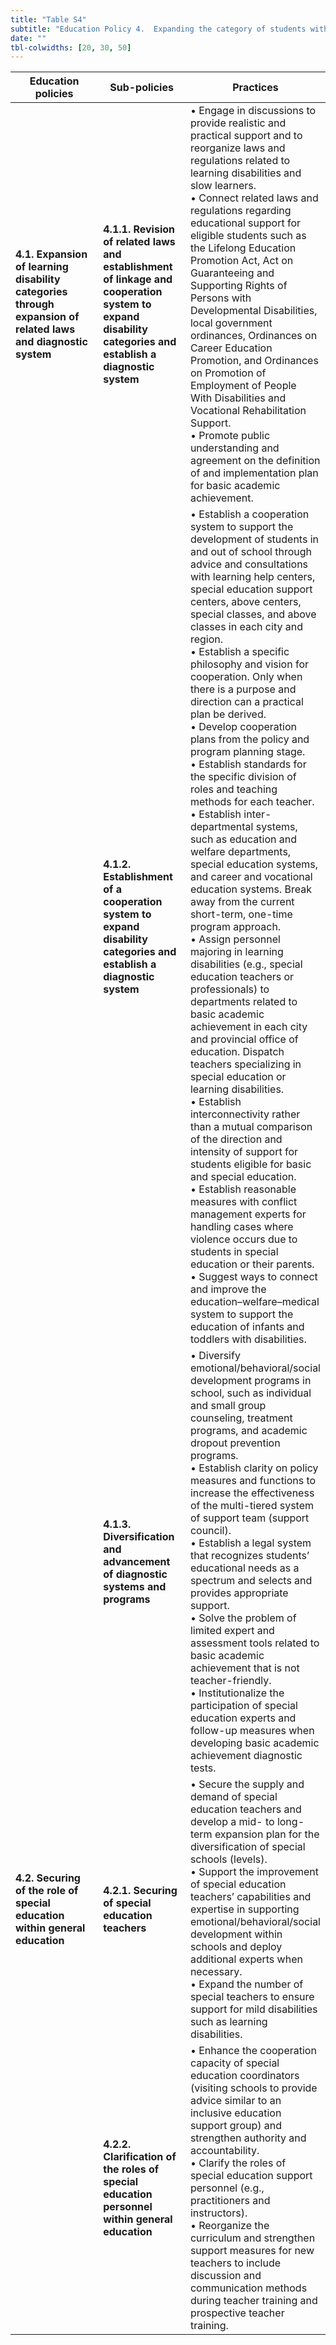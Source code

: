 ---
title: "Table S4"
subtitle: "Education Policy 4.  Expanding the category of students with learning disabilities who are eligible for special education, establishing a diagnostic system, and forming a shared understanding towards related policy efforts (topic 3, θ = .173)"
date: ""
tbl-colwidths: [20, 30, 50]
---

| **Education policies** | **Sub-policies** | **Practices** |
|------------------------|------------------|---------------|
| **4.1. Expansion of learning disability categories through expansion of related laws and diagnostic system** | **4.1.1. Revision of related laws and establishment of linkage and cooperation system to expand disability categories and establish a diagnostic system** | •	Engage in discussions to provide realistic and practical support and to reorganize laws and regulations related to learning disabilities and slow learners. <br> •	Connect related laws and regulations regarding educational support for eligible students such as the Lifelong Education Promotion Act, Act on Guaranteeing and Supporting Rights of Persons with Developmental Disabilities, local government ordinances, Ordinances on Career Education Promotion, and Ordinances on Promotion of Employment of People With Disabilities and Vocational Rehabilitation Support. <br> •	Promote public understanding and agreement on the definition of and implementation plan for basic academic achievement. |
|  | **4.1.2. Establishment of a cooperation system to expand disability categories and establish a diagnostic system** | •	Establish a cooperation system to support the development of students in and out of school through advice and consultations with learning help centers, special education support centers, above centers, special classes, and above classes in each city and region. <br> • Establish a specific philosophy and vision for cooperation. Only when there is a purpose and direction can a practical plan be derived. <br> •	Develop cooperation plans from the policy and program planning stage. <br>•	Establish standards for the specific division of roles and teaching methods for each teacher. <br> • Establish inter-departmental systems, such as education and welfare departments, special education systems, and career and vocational education systems. Break away from the current short-term, one-time program approach. <br> • Assign personnel majoring in learning disabilities (e.g., special education teachers or professionals) to departments related to basic academic achievement in each city and provincial office of education. Dispatch teachers specializing in special education or learning disabilities. <br> • Establish interconnectivity rather than a mutual comparison of the direction and intensity of support for students eligible for basic and special education. <br> • Establish reasonable measures with conflict management experts for handling cases where violence occurs due to students in special education or their parents. <br> • Suggest ways to connect and improve the education–welfare–medical system to support the education of infants and toddlers with disabilities. |
|  | **4.1.3. Diversification and advancement of diagnostic systems and programs** | • Diversify emotional/behavioral/social development programs in school, such as individual and small group counseling, treatment programs, and academic dropout prevention programs. <br> • Establish clarity on policy measures and functions to increase the effectiveness of the multi-tiered system of support team (support council). <br> • Establish a legal system that recognizes students’ educational needs as a spectrum and selects and provides appropriate support. <br> • Solve the problem of limited expert and assessment tools related to basic academic achievement that is not teacher-friendly. <br> • Institutionalize the participation of special education experts and follow-up measures when developing basic academic achievement diagnostic tests. |
| **4.2. Securing of the role of special education within general education** | **4.2.1. Securing of special education teachers** | • Secure the supply and demand of special education teachers and develop a mid- to long-term expansion plan for the diversification of special schools (levels). <br> • Support the improvement of special education teachers’ capabilities and expertise in supporting emotional/behavioral/social development within schools and deploy additional experts when necessary. <br> • Expand the number of special teachers to ensure support for mild disabilities such as learning disabilities. |
|  | **4.2.2. Clarification of the roles of special education personnel within general education** | • Enhance the cooperation capacity of special education coordinators (visiting schools to provide advice similar to an inclusive education support group) and strengthen authority and accountability. <br> • Clarify the roles of special education support personnel (e.g., practitioners and instructors). <br> • Reorganize the curriculum and strengthen support measures for new teachers to include discussion and communication methods during teacher training and prospective teacher training.
